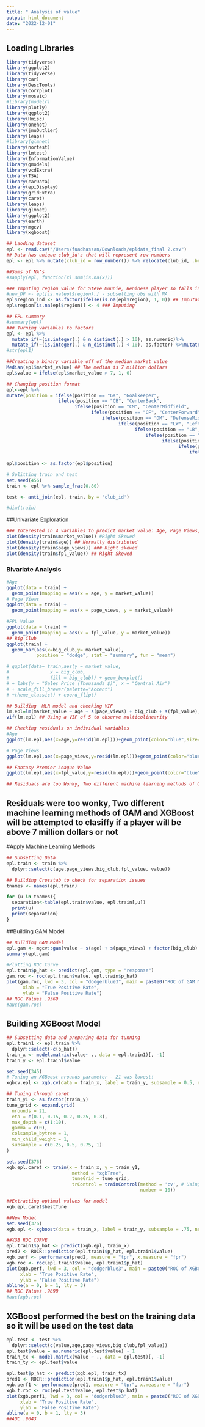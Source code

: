 ```yaml
---
title: " Analysis of value"
output: html_document
date: "2022-12-01"
---
```

## Loading Libraries
```r
library(tidyverse)
library(ggplot2)
library(tidyverse)
library(car)
library(DescTools)
library(corrplot)
library(mosaic)
#library(modelr)
library(plotly)
library(ggplot2)
library(Hmisc)
library(onehot)
library(jmuOutlier)
library(leaps)
#library(glmnet)
library(nortest)
library(lmtest)
library(InformationValue)
library(gmodels)
library(vcdExtra)
library(TSA)
library(carData)
library(epiDisplay)
library(gridExtra)
library(caret)
library(leaps)
library(glmnet)
library(ggplot2)
library(earth)
library(mgcv)
library(xgboost)
```

```r
## Laoding dataset
epl <- read.csv("/Users/fuadhassan/Downloads/epldata_final 2.csv")
## Data has unique club_id's that will represent row numbers
epl <- epl %>% mutate(club_id = row_number()) %>% relocate(club_id, .before = name ) ## Moving club_id to first columns

##Sums of NA's
#sapply(epl, function(x) sum(is.na(x)))

### Imputing region value for Steve Mounie, Beninese player so falls in category 4 (Rest of the world)
#new_DF <- epl[is.na(epl$region),] - subsetting obs with NA
epl$region_ind <- as.factor(ifelse(is.na(epl$region), 1, 0)) ## Imputation flag
epl$region[is.na(epl$region)] <- 4 ### Imputing

```

```r
## EPL summary
#summary(epl)
### Turning variables to factors
epl <- epl %>%
  mutate_if(~(is.integer(.) & n_distinct(.) > 10), as.numeric)%>%
  mutate_if(~(is.integer(.) & n_distinct(.) < 10), as.factor) %>%mutate_if(~(is.character(.) & n_distinct(.)  < 14), as.factor)
#str(epl1)
```

```r
##Creating a binary variable off of the median market value
Median(epl$market_value) ## The median is 7 million dollars
epl$value = ifelse(epl$market_value > 7, 1, 0)

```

```r
## Changing position format
epl<-epl %>% 
mutate(position = ifelse(position == "GK", "Goalkeeper",
                   ifelse(position == "CB", "CenterBack",
                         ifelse(position == "CM", "CenterMidfield",
                               ifelse(position == "CF", "CenterForward",
                                   ifelse(position == "DM", "DefenseMidfield",
                                         ifelse(position == "LW", "LeftWing",
                                               ifelse(position == "LB", "LeftBack",
                                                   ifelse(position == "RB", "RightBack",
                                                         ifelse(position == "RW", "RightWing",
                                                               ifelse(position == "AM", "AttackMidfield",
                                                                   ifelse(position == "LM", "LeftMidfield",
                                                                         ifelse(position == "SS", "SupportStriker","RightMidfield")))))))))))))
epl$position <- as.factor(epl$position)
```

```r
# Splitting train and test
set.seed(456)
train <- epl %>% sample_frac(0.80)

test <- anti_join(epl, train, by = 'club_id')

#dim(train)
```
##Univariate Exploration
```r
### Interested in 4 variables to predict market value: Age, Page Views, Fantasy Premier League value, big club in premier league
plot(density(train$market_value)) #Right Skewed
plot(density(train$age)) ## Normally distributed
plot(density(train$page_views)) ### Right skewed
plot(density(train$fpl_value)) ## Right Skewed
```
### Bivariate Analysis
```r
#Age
ggplot(data = train) + 
  geom_point(mapping = aes(x = age, y = market_value))
# Page Views
ggplot(data = train) + 
  geom_point(mapping = aes(x = page_views, y = market_value))

#FPL Value
ggplot(data = train) + 
  geom_point(mapping = aes(x = fpl_value, y = market_value))
## Big Club
ggplot(train) + 
  geom_bar(aes(x=big_club,y= market_value), 
           position = "dodge", stat = "summary", fun = "mean")

# ggplot(data= train,aes(y = market_value,
# 				x = big_club,
# 				fill = big_club)) + geom_boxplot()
# + labs(y = "Sales Price (Thousands $)", x = "Central Air")
# + scale_fill_brewer(palette="Accent")
# +theme_classic() + coord_flip()
```

```r
## Building  MLR model and checking VIF
lm.epl=lm(market_value ~ age + s(page_views) + big_club + s(fpl_value),data=train)
vif(lm.epl) ## Using a VIF of 5 to observe multicolinearity
```
```r
## Checking residuals on individual variables
#Age
ggplot(lm.epl,aes(x=age,y=resid(lm.epl)))+geom_point(color="blue",size=3) 

# Page Views
ggplot(lm.epl,aes(x=page_views,y=resid(lm.epl)))+geom_point(color="blue",size=3)

## Fantasy Premier League Value
ggplot(lm.epl,aes(x=fpl_value,y=resid(lm.epl)))+geom_point(color="blue",size=3)

## Residuals are too Wonky, Two different machine learning methods of GAM and XGBoost will be attempted
```
## Residuals were too wonky, Two different machine learning methods of GAM and XGBoost will be attempted to clasiffy if a player will be above 7 million dollars or not
#Apply Machine Learning Methods
```r
## Subsetting Data
epl.train <- train %>%
  dplyr::select(c(age,page_views,big_club,fpl_value, value))
```

```r
## Building Crosstab to check for separation issues
tnames <- names(epl.train)

for (u in tnames){
  separation<-table(epl.train$value, epl.train[,u]) 
  print(u)
  print(separation)
}
```

##Building GAM Model
```r
## Building GAM Model
epl.gam <- mgcv::gam(value ~ s(age) + s(page_views) + factor(big_club) + s(fpl_value) , method = 'REML', data = epl.train, family = 'binomial')
summary(epl.gam)
```

```r
#Plotting ROC Curve
epl.train$p_hat <- predict(epl.gam, type = "response")
gam.roc <- roc(epl.train$value, epl.train$p_hat)
plot(gam.roc, lwd = 3, col = "dodgerblue3", main = paste0("ROC of GAM Model(AUC = ", round(auc(gam.roc), 4),")"), 
      xlab = "True Positive Rate",
      ylab = "False Positive Rate")
## ROC Values .9369
#auc(gam.roc)
```
## Building XGBoost Model
```r
## Subsetting data and preparing data for tunning
epl.train1 <- epl.train %>%
  dplyr::select(-c(p_hat))
train_x <- model.matrix(value~ ., data = epl.train1)[, -1]
train_y <- epl.train1$value
```

```r
set.seed(345)
# Tuning an XGBoost nrounds parameter - 21 was lowest!
xgbcv.epl <- xgb.cv(data = train_x, label = train_y, subsample = 0.5, nrounds = 100, nfold = 10, objective = "binary:logistic",  eval.metric = "auc")

## Tuning through caret
train_y1 <- as.factor(train_y)
tune_grid <- expand.grid(
  nrounds = 21,
  eta = c(0.1, 0.15, 0.2, 0.25, 0.3),
  max_depth = c(1:10),
  gamma = c(0),
  colsample_bytree = 1,
  min_child_weight = 1,
  subsample = c(0.25, 0.5, 0.75, 1)
)

set.seed(376)
xgb.epl.caret <- train(x = train_x, y = train_y1,
                        method = "xgbTree",
                        tuneGrid = tune_grid,
                        trControl = trainControl(method = 'cv', # Using 10-fold cross-validation
                                                 number = 10))
```

```r
##Extracting optimal values for model
xgb.epl.caret$bestTune
```

```r
##New Model
set.seed(376)
xgb.epl <- xgboost(data = train_x, label = train_y, subsample = .75, nrounds = 21,max_depth = 4, eta = .15, objective = "binary:logistic")
```
```r
##XGB ROC CURVE
epl.train1$p_hat <- predict(xgb.epl, train_x)
pred2 <- ROCR::prediction(epl.train1$p_hat, epl.train1$value)
xgb.perf <- performance(pred2, measure = "tpr", x.measure = "fpr")
xgb.roc <- roc(epl.train1$value, epl.train1$p_hat)
plot(xgb.perf, lwd = 3, col = "dodgerblue3", main = paste0("ROC of XGBoost Model Training Data(AUC = ",sprintf("%.4f",round(auc(xgb.roc), 4)),")"), 
     xlab = "True Positive Rate",
     ylab = "False Positive Rate")
abline(a = 0, b = 1, lty = 3)
## ROC Values .9690
#auc(xgb.roc)
```

##  XGBoost performed the best on the training data so it will be used on the test data
```r
epl.test <- test %>%
  dplyr::select(c(value,age,page_views,big_club,fpl_value))
epl.test$value = as.numeric(epl.test$value) - 1
train_tx <- model.matrix(value ~ ., data = epl.test)[, -1]
train_ty <- epl.test$value
```

```r
epl.test$p_hat <- predict(xgb.epl, train_tx)
pred1 <- ROCR::prediction(epl.train1$p_hat, epl.train1$value)
xgb.perf1 <- performance(pred1, measure = "tpr", x.measure = "fpr")
xgb.t.roc <- roc(epl.test$value, epl.test$p_hat)
plot(xgb.perf1, lwd = 3, col = "dodgerblue3", main = paste0("ROC of XGBoost Model Test Data (AUC = ",sprintf("%.4f",round(auc(xgb.t.roc), 4)),")"), 
     xlab = "True Positive Rate",
     ylab = "False Positive Rate")
abline(a = 0, b = 1, lty = 3)
##AUC .9043
```




